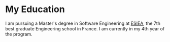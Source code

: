 # My Education

I am pursuing a Master's degree in Software Engineering at [ESIEA](https://esiea.fr/en), the 7th best graduate Engineering school in France. I am currently in my 4th year of the program.
